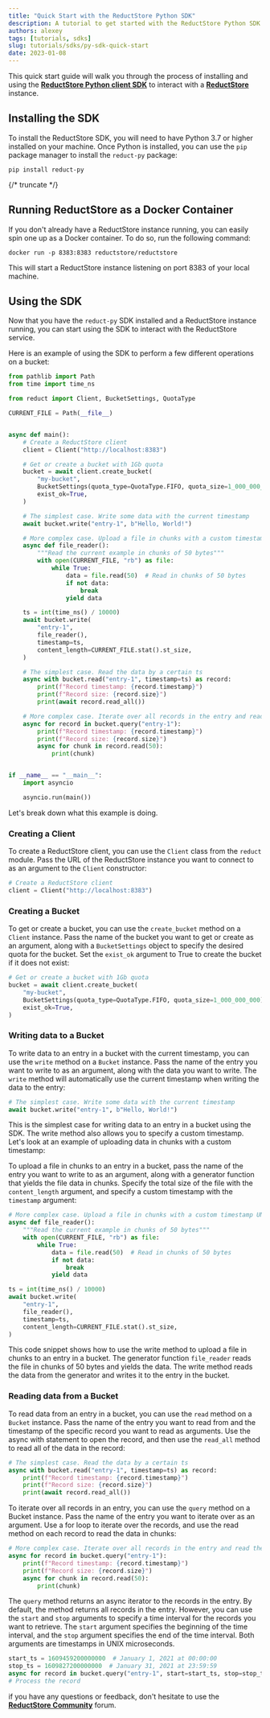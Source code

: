 ```yaml
---
title: "Quick Start with the ReductStore Python SDK"
description: A tutorial to get started with the ReductStore Python SDK
authors: alexey
tags: [tutorials, sdks]
slug: tutorials/sdks/py-sdk-quick-start
date: 2023-01-08
---
```


This quick start guide will walk you through the process of installing and using the [**ReductStore Python client SDK**](https://github.com/reductstore/reduct-py) to
interact with a [**ReductStore**](https://github.com/reductstore/reductstore) instance.

## Installing the SDK

To install the ReductStore SDK, you will need to have Python 3.7 or higher installed on your machine. Once Python is
installed, you can use the `pip` package manager to install the `reduct-py` package:

```
pip install reduct-py
```

{/* truncate */}

## Running ReductStore as a Docker Container

If you don't already have a ReductStore instance running, you can easily spin one up as a Docker container. To do so,
run the following command:

```
docker run -p 8383:8383 reductstore/reductstore
```

This will start a ReductStore instance listening on port 8383 of your local machine.

## Using the SDK

Now that you have the `reduct-py` SDK installed and a ReductStore instance running, you can start using the SDK to
interact with the ReductStore service.

Here is an example of using the SDK to perform a few different operations on a bucket:

```python
from pathlib import Path
from time import time_ns

from reduct import Client, BucketSettings, QuotaType

CURRENT_FILE = Path(__file__)


async def main():
    # Create a ReductStore client
    client = Client("http://localhost:8383")

    # Get or create a bucket with 1Gb quota
    bucket = await client.create_bucket(
        "my-bucket",
        BucketSettings(quota_type=QuotaType.FIFO, quota_size=1_000_000_000),
        exist_ok=True,
    )

    # The simplest case. Write some data with the current timestamp
    await bucket.write("entry-1", b"Hello, World!")

    # More complex case. Upload a file in chunks with a custom timestamp unix timestamp in microseconds
    async def file_reader():
        """Read the current example in chunks of 50 bytes"""
        with open(CURRENT_FILE, "rb") as file:
            while True:
                data = file.read(50)  # Read in chunks of 50 bytes
                if not data:
                    break
                yield data

    ts = int(time_ns() / 10000)
    await bucket.write(
        "entry-1",
        file_reader(),
        timestamp=ts,
        content_length=CURRENT_FILE.stat().st_size,
    )

    # The simplest case. Read the data by a certain ts
    async with bucket.read("entry-1", timestamp=ts) as record:
        print(f"Record timestamp: {record.timestamp}")
        print(f"Record size: {record.size}")
        print(await record.read_all())

    # More complex case. Iterate over all records in the entry and read them in chunks
    async for record in bucket.query("entry-1"):
        print(f"Record timestamp: {record.timestamp}")
        print(f"Record size: {record.size}")
        async for chunk in record.read(50):
            print(chunk)


if __name__ == "__main__":
    import asyncio

    asyncio.run(main())
```

Let's break down what this example is doing.

### Creating a Client

To create a ReductStore client, you can use the `Client` class from the `reduct` module. Pass the URL of the ReductStore
instance you want to connect to as an argument to the `Client` constructor:

```python
# Create a ReductStore client
client = Client("http://localhost:8383")
```

### Creating a Bucket

To get or create a bucket, you can use the `create_bucket` method on a `Client` instance. Pass the name of the bucket
you
want to get or create as an argument, along with a `BucketSettings` object to specify the desired quota for the bucket.
Set the `exist_ok` argument to True to create the bucket if it does not exist:

```python
# Get or create a bucket with 1Gb quota
bucket = await client.create_bucket(
    "my-bucket",
    BucketSettings(quota_type=QuotaType.FIFO, quota_size=1_000_000_000),
    exist_ok=True,
)
```

### Writing data to a Bucket

To write data to an entry in a bucket with the current timestamp, you can use the `write` method on a `Bucket` instance.
Pass the name of the entry you want to write to as an argument, along with the data you want to write. The `write`
method
will automatically use the current timestamp when writing the data to the entry:

```python
# The simplest case. Write some data with the current timestamp
await bucket.write("entry-1", b"Hello, World!")
```

This is the simplest case for writing data to an entry in a bucket using the SDK. The write method also allows
you to specify a custom timestamp. Let's look at an example of uploading data in chunks with a custom timestamp:

To upload a file in chunks to an entry in a bucket, pass the name of
the entry you want to write to as an argument, along with a generator function that yields the file data in chunks.
Specify the total size of the file with the `content_length` argument, and specify a custom timestamp with
the `timestamp`
argument:

```python 
# More complex case. Upload a file in chunks with a custom timestamp UNIX timestamp in microseconds
async def file_reader():
    """Read the current example in chunks of 50 bytes"""
    with open(CURRENT_FILE, "rb") as file:
        while True:
            data = file.read(50)  # Read in chunks of 50 bytes
            if not data:
                break
            yield data

ts = int(time_ns() / 10000)
await bucket.write(
    "entry-1",
    file_reader(),
    timestamp=ts,
    content_length=CURRENT_FILE.stat().st_size,
)
```

This code snippet shows how to use the write method to upload a file in chunks to an entry in a bucket. The generator
function `file_reader` reads the file in chunks of 50 bytes and yields the data. The write method reads the data from
the
generator and writes it to the entry in the bucket.

### Reading data from a Bucket

To read data from an entry in a bucket, you can use the `read` method on a `Bucket` instance. Pass the name of the entry
you
want to read from and the timestamp of the specific record you want to read as arguments. Use the async with statement
to open the record, and then use the `read_all` method to read all of the data in the record:

```python
# The simplest case. Read the data by a certain ts
async with bucket.read("entry-1", timestamp=ts) as record:
    print(f"Record timestamp: {record.timestamp}")
    print(f"Record size: {record.size}")
    print(await record.read_all())
```

To iterate over all records in an entry, you can use the `query` method on a Bucket instance. Pass the name of the entry
you want to iterate over as an argument. Use a for loop to iterate over the records, and use the read method on each
record to read the data in chunks:

```python
# More complex case. Iterate over all records in the entry and read them in chunks
async for record in bucket.query("entry-1"):
    print(f"Record timestamp: {record.timestamp}")
    print(f"Record size: {record.size}")
    async for chunk in record.read(50):
        print(chunk)
```

The `query` method returns an async iterator to the records in the entry. By default, the method returns all records
in the entry. However, you can use the `start` and `stop` arguments to specify a time interval for the records you want to
retrieve. The `start` argument specifies the beginning of the time interval, and the `stop` argument specifies the end of
the time interval. Both arguments are timestamps in UNIX microseconds.

```python
start_ts = 1609459200000000  # January 1, 2021 at 00:00:00
stop_ts = 1609827200000000  # January 31, 2021 at 23:59:59
async for record in bucket.query("entry-1", start=start_ts, stop=stop_ts):
# Process the record
```

if you have any questions or feedback, don't hesitate to use the [**ReductStore Community**](https://community.reduct.store) forum.